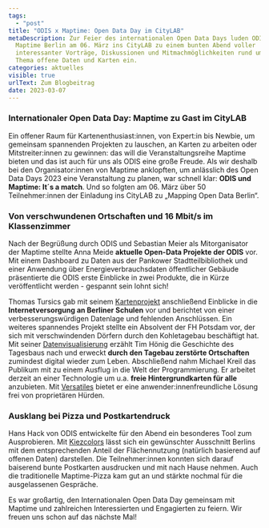 ```yaml
---
tags:
  - "post"
title: "ODIS x Maptime: Open Data Day im CityLAB"
metaDescription: Zur Feier des internationalen Open Data Days luden ODIS und
  Maptime Berlin am 06. März ins CityLAB zu einem bunten Abend voller
  interessanter Vorträge, Diskussionen und Mitmachmöglichkeiten rund um das
  Thema offene Daten und Karten ein.
categories: aktuelles
visible: true
urlText: Zum Blogbeitrag
date: 2023-03-07
---
```


### Internationaler Open Data Day: Maptime zu Gast im CityLAB

Ein offener Raum für Kartenenthusiast:innen, von Expert:in bis Newbie, um gemeinsam spannenden Projekten zu lauschen, an Karten zu arbeiten oder Mitstreiter:innen zu gewinnen: das will die Veranstaltungsreihe Maptime bieten und das ist auch für uns als ODIS eine große Freude. Als wir deshalb bei den Organisator:innen von Maptime anklopften, um anlässlich des Open Data Days 2023 eine Veranstaltung zu planen, war schnell klar: **ODIS und Maptime: It´s a match**. Und so folgten am 06. März über 50 Teilnehmer:innen der Einladung ins CityLAB zu „Mapping Open Data Berlin“.


<ImageSection
  src="/images/maptime_collage1.png"
  caption="Full House im CityLAB Berlin"
/>

### Von verschwundenen Ortschaften und 16 Mbit/s im Klassenzimmer

Nach der Begrüßung durch ODIS und Sebastian Meier als Mitorganisator der Maptime stellte Anna Meide **aktuelle Open-Data Projekte der ODIS** vor. Mit einem Dashboard zu Daten aus der Pankower Stadtteilbibliothek und einer Anwendung über Energieverbrauchsdaten öffentlicher Gebäude präsentierte die ODIS erste Einblicke in zwei Produkte, die in Kürze veröffentlicht werden - gespannt sein lohnt sich!

Thomas Tursics gab mit seinem [Kartenprojekt](https://tursics.github.io/schule-breitband-2021/) anschließend Einblicke in die **Internetversorgung an Berliner Schulen** vor und berichtet von einer verbesserungswürdigen Datenlage und fehlenden Anschlüssen. Ein weiteres spannendes Projekt stellte ein Absolvent der FH Potsdam vor, der sich mit verschwindenden Dörfern durch den Kohletagebau beschäftigt hat. Mit seiner [Datenvisualisierung](https://verschwundene-ortschaften.honigmitoe.de) erzählt Tim Hönig die Geschichte des Tagesbaus nach und erweckt **durch den Tagebau zerstörte Ortschaften** zumindest digital wieder zum Leben. Abschließend nahm Michael Kreil das Publikum mit zu einem Ausflug in die Welt der Programmierung. Er arbeitet derzeit an einer Technologie um u.a. **freie Hintergrundkarten für alle** anzubieten. Mit [Versatiles](https://github.com/versatiles-org) bietet er eine anwender:innenfreundliche Lösung frei von proprietären Hürden.

<ImageSection
  src="/images/maptime_collage3.png"
  caption="Spannende Vorträge von Tim Hönig, Thomas Tursics und Michael Kreil"
/>

### Ausklang bei Pizza und Postkartendruck

Hans Hack von ODIS entwickelte für den Abend ein besonderes Tool zum Ausprobieren. Mit [Kiezcolors](https://kiezcolors.odis-berlin.de/#13/52.49899/13.3915) lässt sich ein gewünschter Ausschnitt Berlins mit dem entsprechenden Anteil der Flächennutzung (natürlich basierend auf offenen Daten) darstellen. Die Teilnehmer:innen konnten sich darauf baiserend bunte Postkarten ausdrucken und mit nach Hause nehmen. Auch die traditionelle Maptime-Pizza kam gut an und stärkte nochmal für die ausgelassenen Gespräche.

Es war großartig, den Internationalen Open Data Day gemeinsam mit Maptime und zahlreichen Interessierten und Engagierten zu feiern. Wir freuen uns schon auf das nächste Mal!

<ImageSection
  src="/images/maptime_collage2.png"
  caption="Gemütlicher Ausklang bei Pizza und Postkartendruck"
/>

